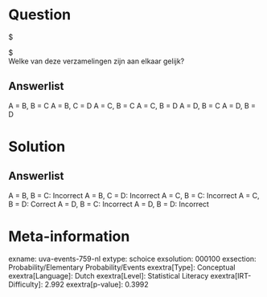 Question
========

$ \begin{aligned} A & = \left \{ x \mid x = 2k, k \in Z \right
\}\\ B & = \left \{ x \mid x = 2k + 1, k \in Z \right \}\\ C
& = \left \{ x \mid x = 2(k + 1), k \in Z \right \}\\ D & =
\left \{ x \mid x = 2k - 1, k \in Z \right \} \end{aligned} $\
Welke van deze verzamelingen zijn aan elkaar gelijk?

Answerlist
----------

A = B, B = C
A = B, C = D
A = C, B = C
A = C, B = D
A = D, B = C
A = D, B = D

Solution
========

Answerlist
----------

A = B, B = C: Incorrect
A = B, C = D: Incorrect
A = C, B = C: Incorrect
A = C, B = D: Correct
A = D, B = C: Incorrect
A = D, B = D: Incorrect

Meta-information
================
exname: uva-events-759-nl
extype: schoice
exsolution: 000100
exsection: Probability/Elementary Probability/Events
exextra[Type]: Conceptual
exextra[Language]: Dutch
exextra[Level]: Statistical Literacy
exextra[IRT-Difficulty]: 2.992
exextra[p-value]: 0.3992
